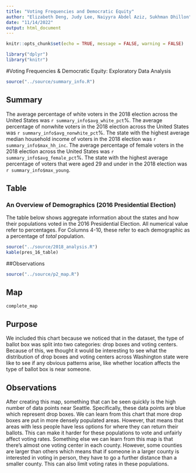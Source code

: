 ```yaml
---
title: "Voting Frequencies and Democratic Equity"
author: "Elizabeth Deng, Judy Lee, Naiyyra Abdel Aziz, Sukhman Dhillon"
date: "11/14/2022"
output: html_document
---
```


```r
knitr::opts_chunk$set(echo = TRUE, message = FALSE, warning = FALSE)

library("dplyr")
library("knitr")
```

#Voting Frequencies & Democratic Equity: Exploratory Data Analysis  

```r
source("../source/summary_info.R")
```

## Summary 
The average percentage of white voters in the 2018 election across the United States was `r summary_info$avg_white_pct`%.
The average percentage of nonwhite voters in the 2018 election across the United States was `r summary_info$avg_nonwhite_pct`%.
The state with the highest average median household income of voters in the 2018 election was `r summary_info$max_hh_inc`.
The average percentage of female voters in the 2018 election across the United States was `r summary_info$avg_female_pct`%.
The state with the highest average percentage of voters that were aged 29 and under in the 2018 election was `r summary_info$max_young`.

## Table  
### An Overview of Demographics (2016 Presidential Election)  
The table below shows aggregate information about the states and how their populations voted in the 2016 Presidential Election. All numerical value refer to percentages. For Columns 4-10, these refer to each demographic as a percentage of *total* population. 

```r
source("../source/2018_analysis.R")
kable(pres_16_table)
```
##Observations


```r
source("../source/p2_map.R")
```

## Map
```r
complete_map
```

## Purpose
We included this chart because we noticed that in the dataset, the type of ballot
box was split into two categories: drop boxes and voting centers. Because of this,
we thought it would be interesting to see what the distribution of drop boxes and
voting centers across Washington state were like to see if any obvious patterns arise,
like whether location affects the type of ballot box is near someone.

## Observations
After creating this map, something that can be seen quickly is the high number of
data points near Seattle. Specifically, these data points are blue which represent 
drop boxes. We can learn from this chart that more drop boxes are put in more densely
populated areas. However, that means that areas with less people have less options
for where they can return their ballots. This can make it harder for these populations
to vote and unfairly affect voting rates. Something else we can learn from this map
is that there's almost one voting center in each county. However, some counties are
larger than others which means that if someone in a larger county is interested in
voting in person, they have to go a further distance than a smaller county. This can
also limit voting rates in these populations.
